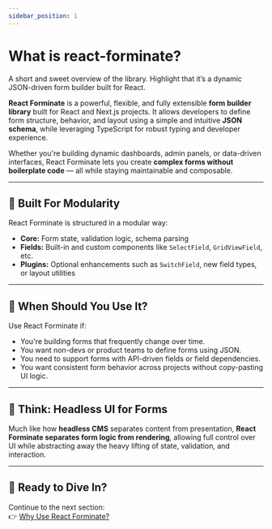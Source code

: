```yaml
---
sidebar_position: 1
---
```


# What is react-forminate?

A short and sweet overview of the library. Highlight that it’s a dynamic JSON-driven form builder built for React.

**React Forminate** is a powerful, flexible, and fully extensible **form builder library** built for React and Next.js projects. It allows developers to define form structure, behavior, and layout using a simple and intuitive **JSON schema**, while leveraging TypeScript for robust typing and developer experience.

Whether you're building dynamic dashboards, admin panels, or data-driven interfaces, React Forminate lets you create **complex forms without boilerplate code** — all while staying maintainable and composable.

---

## 🧩 Built For Modularity

React Forminate is structured in a modular way:

- **Core:** Form state, validation logic, schema parsing
- **Fields:** Built-in and custom components like `SelectField`, `GridViewField`, etc.
- **Plugins:** Optional enhancements such as `SwitchField`, new field types, or layout utilities

---

## 🔧 When Should You Use It?

Use React Forminate if:

- You're building forms that frequently change over time.
- You want non-devs or product teams to define forms using JSON.
- You need to support forms with API-driven fields or field dependencies.
- You want consistent form behavior across projects without copy-pasting UI logic.

---

## 🧠 Think: Headless UI for Forms

Much like how **headless CMS** separates content from presentation, **React Forminate separates form logic from rendering**, allowing full control over UI while abstracting away the heavy lifting of state, validation, and interaction.

---

## 🚀 Ready to Dive In?

Continue to the next section:  
👉 [Why Use React Forminate?](./why)

